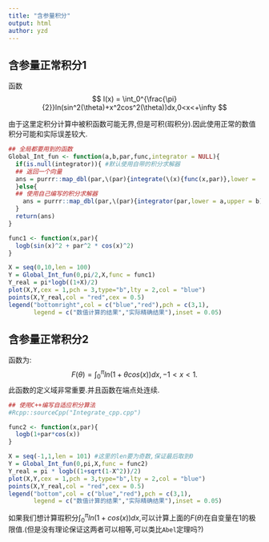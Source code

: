 ```yaml
---
title: "含参量积分"
output: html
author: yzd
---
```


## 含参量正常积分1

函数
$$
I(x) = \int_0^{\frac{\pi}{2}}ln(sin^2(\theta)+x^2cos^2(\theta))dx,0<x<+\infty
$$


由于这里定积分计算中被积函数可能无界,但是可积(瑕积分).因此使用正常的数值积分可能和实际误差较大.

```r

## 全局都要用到的函数
Global_Int_fun <- function(a,b,par,func,integrator = NULL){
  if(is.null(integrator)){ #默认使用自带的积分求解器
  ## 返回一个向量
  ans = purrr::map_dbl(par,\(par){integrate(\(x){func(x,par)},lower =        a,upper = b)$value})
  }else{
  ## 使用自己编写的积分求解器
    ans = purrr::map_dbl(par,\(par){integrator(par,lower = a,upper = b)})
  }
  return(ans)
}
```



```r
func1 <- function(x,par){
  logb(sin(x)^2 + par^2 * cos(x)^2)
}

X = seq(0,10,len = 100)
Y = Global_Int_fun(0,pi/2,X,func = func1)
Y_real = pi*logb((1+X)/2)
plot(X,Y,cex = 1,pch = 3,type="b",lty = 2,col = "blue")
points(X,Y_real,col = "red",cex = 0.5)
legend("bottomright",col = c("blue","red"),pch = c(3,1),
       legend = c("数值计算的结果","实际精确结果"),inset = 0.05)
```


## 含参量正常积分2

函数为:
$$
F(\theta) = \int_0^{\pi}ln(1+\theta cos(x))dx,-1<x<1.
$$
此函数的定义域非常重要.并且函数在端点处连续.

```r
## 使用C++编写自适应积分算法
#Rcpp::sourceCpp("Integrate_cpp.cpp") 

func2 <- function(x,par){
  logb(1+par*cos(x))
}

X = seq(-1,1,len = 101) #这里的len要为奇数,保证最后取到0
Y = Global_Int_fun(0,pi,X,func = func2)
Y_real = pi * logb((1+sqrt(1-X^2))/2)
plot(X,Y,cex = 1,pch = 3,type="b",lty = 2,col = "blue")
points(X,Y_real,col = "red",cex = 0.5)
legend("bottom",col = c("blue","red"),pch = c(3,1),
       legend = c("数值计算的结果","实际精确结果"),inset = 0.05)

```

如果我们想计算瑕积分$\int_0^{\pi}ln(1+cos(x))dx$,可以计算上面的$F(\theta)$在自变量在1的极限值.(但是没有理论保证这两者可以相等,可以类比`Abel`定理吗?)

